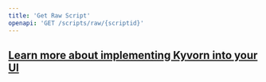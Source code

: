 ```yaml
---
title: 'Get Raw Script'
openapi: 'GET /scripts/raw/{scriptid}'
---
```


## [Learn more about implementing Kyvorn into your UI](https://kyvorndocs.peretas.tech/api-reference/implementation)